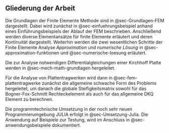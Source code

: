 ## Gliederung der Arbeit {#sec-gliederung}

Die Grundlagen der Finite Elemente Methode sind in @sec-Grundlagen-FEM dargestellt. Dabei wird zunächst in @sec-einfuehrungsbeispiel anhand eines Einführungsbeispiels der Ablauf der FEM beschrieben. Anschließend werden diverse Elementansätze für finite Elemente erläutert und deren Kontinuität dargestellt. Weiterhin werden die zwei wesentlichen Schritte der Finite Elemente Analyse _Approximation_ und _numerische Lösung_ in @sec-approximation-funktionen und @sec-numerische-loesung erläutert.

Die zur Analyse notwendigen Differentialgleichungen einer Kirchhoff Platte werden in @sec-mech-math-grundlagen hergeleitet.

Für die Analyse von Plattentragwerken wird dann in @sec-fem-plattentragwerke zunächst die allgemeine schwache Form des Problems hergeleitet, um danach die globale Steifigkeitsmatrix sowohl für das Bogner-Fox-Schmitt Rechteckelement als auch für das allgemeine DKQ Element zu berechnen.

Die programmtechnische Umsetzung in der noch sehr neuen Programmierumgebung JULIA erfolgt in @sec-Umsetzung-Julia. Die Anwendung auf Beispiele zur Testung, wird im Anschluss in @sec-anwendungsbeispiele dokumentiert.